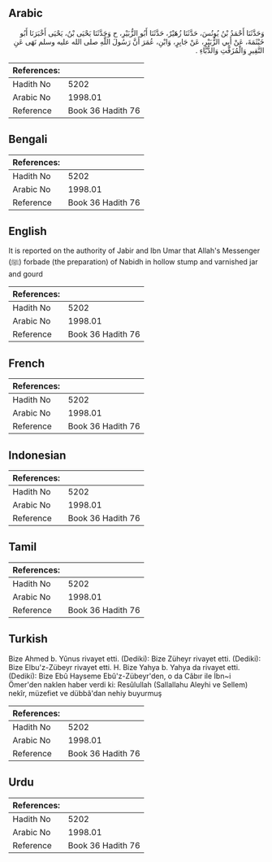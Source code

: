 ## Arabic


<div dir="rtl" lang="ar" style={{fontSize:'larger',backgroundColor:'#f8f9fa',padding:20}}>
وَحَدَّثَنَا أَحْمَدُ بْنُ يُونُسَ، حَدَّثَنَا زُهَيْرٌ، حَدَّثَنَا أَبُو الزُّبَيْرِ، ح وَحَدَّثَنَا يَحْيَى بْنُ، يَحْيَى أَخْبَرَنَا أَبُو خَيْثَمَةَ، عَنْ أَبِي الزُّبَيْرِ، عَنْ جَابِرٍ، وَابْنِ، عُمَرَ أَنَّ رَسُولَ اللَّهِ صلى الله عليه وسلم نَهَى عَنِ النَّقِيرِ وَالْمُزَفَّتِ وَالدُّبَّاءِ ‏.‏
</div>
<div style={{backgroundColor:'#f8f9fa',padding:20, marginBottom: 10}}><table> <thead> <tr> <th>References:</th> <th></th> </tr> </thead> <tbody><tr><td>Hadith No</td><td>5202</td></tr><tr><td>Arabic No</td><td>1998.01</td></tr><tr><td>Reference</td><td>Book 36 Hadith 76</td></tr></tbody></table></div>

## Bengali


<div dir="ltr" lang="bn" style={{fontSize:'larger',backgroundColor:'#f8f9fa',padding:20}}>

</div>
<div style={{backgroundColor:'#f8f9fa',padding:20, marginBottom: 10}}><table> <thead> <tr> <th>References:</th> <th></th> </tr> </thead> <tbody><tr><td>Hadith No</td><td>5202</td></tr><tr><td>Arabic No</td><td>1998.01</td></tr><tr><td>Reference</td><td>Book 36 Hadith 76</td></tr></tbody></table></div>

## English


<div dir="ltr" lang="en" style={{fontSize:'larger',backgroundColor:'#f8f9fa',padding:20}}>
It is reported on the authority of Jabir and Ibn Umar that Allah's Messenger (ﷺ) forbade (the preparation) of Nabidh in hollow stump and varnished jar and gourd
</div>
<div style={{backgroundColor:'#f8f9fa',padding:20, marginBottom: 10}}><table> <thead> <tr> <th>References:</th> <th></th> </tr> </thead> <tbody><tr><td>Hadith No</td><td>5202</td></tr><tr><td>Arabic No</td><td>1998.01</td></tr><tr><td>Reference</td><td>Book 36 Hadith 76</td></tr></tbody></table></div>

## French


<div dir="ltr" lang="fr" style={{fontSize:'larger',backgroundColor:'#f8f9fa',padding:20}}>

</div>
<div style={{backgroundColor:'#f8f9fa',padding:20, marginBottom: 10}}><table> <thead> <tr> <th>References:</th> <th></th> </tr> </thead> <tbody><tr><td>Hadith No</td><td>5202</td></tr><tr><td>Arabic No</td><td>1998.01</td></tr><tr><td>Reference</td><td>Book 36 Hadith 76</td></tr></tbody></table></div>

## Indonesian


<div dir="ltr" lang="id" style={{fontSize:'larger',backgroundColor:'#f8f9fa',padding:20}}>

</div>
<div style={{backgroundColor:'#f8f9fa',padding:20, marginBottom: 10}}><table> <thead> <tr> <th>References:</th> <th></th> </tr> </thead> <tbody><tr><td>Hadith No</td><td>5202</td></tr><tr><td>Arabic No</td><td>1998.01</td></tr><tr><td>Reference</td><td>Book 36 Hadith 76</td></tr></tbody></table></div>

## Tamil


<div dir="ltr" lang="ta" style={{fontSize:'larger',backgroundColor:'#f8f9fa',padding:20}}>

</div>
<div style={{backgroundColor:'#f8f9fa',padding:20, marginBottom: 10}}><table> <thead> <tr> <th>References:</th> <th></th> </tr> </thead> <tbody><tr><td>Hadith No</td><td>5202</td></tr><tr><td>Arabic No</td><td>1998.01</td></tr><tr><td>Reference</td><td>Book 36 Hadith 76</td></tr></tbody></table></div>

## Turkish


<div dir="ltr" lang="tr" style={{fontSize:'larger',backgroundColor:'#f8f9fa',padding:20}}>
Bize Ahmed b. Yûnus rivayet etti. (Dediki): Bize Züheyr rivayet etti. (Dediki): Bize Elbu'z-Zübeyr rivayet etti. H. Bize Yahya b. Yahya da rivayet etti. (Dediki): Bize Ebû Hayseme Ebû'z-Zübeyr'den, o da Câbır ile İbn~i Ömer'den naklen haber verdi ki: Resûlullah (Sallallahu Aleyhi ve Sellem) nekîr, müzefiet ve dübbâ'dan nehiy buyurmuş
</div>
<div style={{backgroundColor:'#f8f9fa',padding:20, marginBottom: 10}}><table> <thead> <tr> <th>References:</th> <th></th> </tr> </thead> <tbody><tr><td>Hadith No</td><td>5202</td></tr><tr><td>Arabic No</td><td>1998.01</td></tr><tr><td>Reference</td><td>Book 36 Hadith 76</td></tr></tbody></table></div>

## Urdu


<div dir="rtl" lang="ur" style={{fontSize:'larger',backgroundColor:'#f8f9fa',padding:20}}>

</div>
<div style={{backgroundColor:'#f8f9fa',padding:20, marginBottom: 10}}><table> <thead> <tr> <th>References:</th> <th></th> </tr> </thead> <tbody><tr><td>Hadith No</td><td>5202</td></tr><tr><td>Arabic No</td><td>1998.01</td></tr><tr><td>Reference</td><td>Book 36 Hadith 76</td></tr></tbody></table></div>